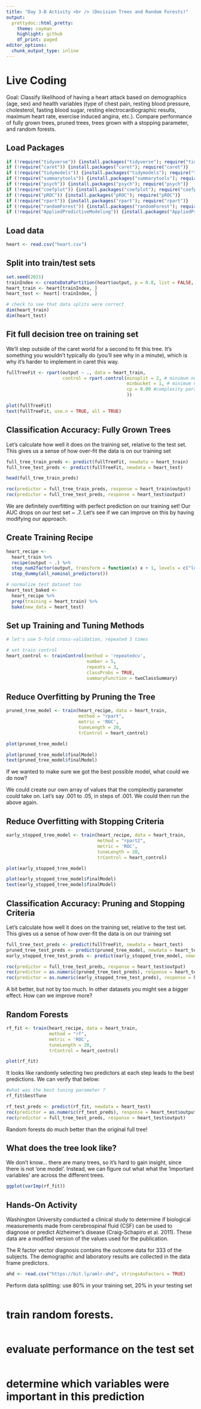 ```yaml
---
title: "Day 3-B Activity <br /> (Decision Trees and Random Forests)"
output:
  prettydoc::html_pretty:
    theme: cayman
    highlight: github
    df_print: paged
editor_options: 
  chunk_output_type: inline
---
```


# Live Coding 
Goal: Classify likelihood of having a heart attack based on demographics (age, sex) and health variables (type of chest pain, resting blood pressure, cholesterol, fasting blood sugar, resting electrocardiographic results, maximum heart rate, exercise induced angina, etc.). Compare performance of fully grown trees, pruned trees, trees grown with a stopping parameter, and random forests.


## Load Packages
```r
if (!require("tidyverse")) {install.packages("tidyverse"); require("tidyverse")}     
if (!require("caret")) {install.packages("caret"); require("caret")}
if (!require("tidymodels")) {install.packages("tidymodels"); require("tidymodels")}
if (!require("summarytools")) {install.packages("summarytools"); require("summarytools")}
if (!require("psych")) {install.packages("psych"); require("psych")}
if (!require("coefplot")) {install.packages("coefplot"); require("coefplot")}
if (!require("pROC")) {install.packages("pROC"); require("pROC")}
if (!require("rpart")) {install.packages("rpart"); require("rpart")}
if (!require("randomForest")) {install.packages("randomForest"); require("randomForest")}
if (!require("AppliedPredictiveModeling")) {install.packages("AppliedPredictiveModeling"); require("AppliedPredictiveModeling")} 
```


## Load data
```r
heart <- read.csv("heart.csv")
```

## Split into train/test sets 
```r
set.seed(2021)
trainIndex <- createDataPartition(heart$output, p = 0.8, list = FALSE, times = 1)
heart_train <- heart[trainIndex, ]
heart_test <- heart[-trainIndex, ]

# check to see that data splits were correct
dim(heart_train)
dim(heart_test)
```

## Fit full decision tree on training set

We'll step outside of the caret world for a second to fit this tree. It's something you wouldn't typically do (you'll see why in a minute), which is why it's harder to implement in caret this way.

```r
fullTreeFit <- rpart(output ~ ., data = heart_train,
                     control = rpart.control(minsplit = 2, # minimum number of items in a node, in order to try to split
                                             minbucket = 1, # minimum number of items in the terminal leaf
                                             cp = 0.00 #complexity parameter. Any split that does not decrease the overall lack of fit by a factor of cp is not attempted. set to 0 so that it splits all the way down
                                             ))

plot(fullTreeFit)
text(fullTreeFit, use.n = TRUE, all = TRUE)
```

## Classification Accuracy: Fully Grown Trees

Let's calculate how well it does on the training set, relative to the test set. This gives us a sense of how over-fit the data is on our training set

```r
full_tree_train_preds <- predict(fullTreeFit, newdata = heart_train)
full_tree_test_preds <- predict(fullTreeFit, newdata = heart_test)

head(full_tree_train_preds) 

roc(predictor = full_tree_train_preds, response = heart_train$output)
roc(predictor = full_tree_test_preds, response = heart_test$output)
```

We are definitely overfitting with perfect prediction on our training set! Our AUC drops on our test set ~ .7. Let's see if we can improve on this by having modifying our approach.

## Create Training Recipe
```r
heart_recipe <- 
  heart_train %>% 
  recipe(output ~ .) %>%
  step_num2factor(output, transform = function(x) x + 1, levels = c("low_risk", "high_risk")) %>%
  step_dummy(all_nominal_predictors())

# normalize test dataset too 
heart_test_baked <- 
  heart_recipe %>%
  prep(training = heart_train) %>%
  bake(new_data = heart_test)
```

## Set up Training and Tuning Methods
```r
# let's use 5-fold cross-validation, repeated 3 times 

# set train control
heart_control <- trainControl(method = 'repeatedcv',
                              number = 5,
                              repeats = 3,
                              classProbs = TRUE,
                              summaryFunction = twoClassSummary)
```

## Reduce Overfitting by Pruning the Tree
```r
pruned_tree_model <- train(heart_recipe, data = heart_train, 
                           method = "rpart",
                           metric = 'ROC',
                           tuneLength = 20,
                           trControl = heart_control)

plot(pruned_tree_model)

plot(pruned_tree_model$finalModel)
text(pruned_tree_model$finalModel)
```

If we wanted to make sure we got the best possible model, what could we do now?

We could create our own array of values that the complexitiy parameter could take on. Let's say .001 to .05, in steps of .001.
We could then run the above again.

## Reduce Overfitting with Stopping Criteria

```r
early_stopped_tree_model <- train(heart_recipe, data = heart_train, 
                                  method = "rpart2",
                                  metric = 'ROC',
                                  tuneLength = 20,
                                  trControl = heart_control)

plot(early_stopped_tree_model)

plot(early_stopped_tree_model$finalModel)
text(early_stopped_tree_model$finalModel)
```

## Classification Accuracy: Pruning and Stopping Criteria

Let's calculate how well it does on the training set, relative to the test set. This gives us a sense of how over-fit the data is on our training set

```r
full_tree_test_preds <- predict(fullTreeFit, newdata = heart_test)
pruned_tree_test_preds <- predict(pruned_tree_model, newdata = heart_test)
early_stopped_tree_test_preds <- predict(early_stopped_tree_model, newdata = heart_test)

roc(predictor = full_tree_test_preds, response = heart_test$output)
roc(predictor = as.numeric(pruned_tree_test_preds), response = heart_test$output)
roc(predictor = as.numeric(early_stopped_tree_test_preds), response = heart_test$output)
```

A bit better, but not by too much. In other datasets you might see a bigger effect. How can we improve more? 

## Random Forests
```r
rf_fit <- train(heart_recipe, data = heart_train, 
                method = "rf",
                metric = 'ROC',
                tuneLength = 20,
                trControl = heart_control)

plot(rf_fit)

```
It looks like randomly selecting two predictors at each step leads to the best predictions. We can verify that below:

```r
#what was the best tuning parameter ?
rf_fit$bestTune
```


```r
rf_test_preds <- predict(rf_fit, newdata = heart_test)
roc(predictor = as.numeric(rf_test_preds), response = heart_test$output)
roc(predictor = full_tree_test_preds, response = heart_test$output)
```

Random forests do much better than the original full tree!

## What does the tree look like?

We don't know... there are many trees, so it's hard to gain insight, since there is not 'one model'. Instead, we can figure out what what the 'important variables' are across the different trees.

```r
ggplot(varImp(rf_fit))
```

## Hands-On Activity

Washington University conducted a clinical study to determine if biological measurements made from cerebrospinal fluid (CSF) can be used to diagnose or predict Alzheimer's disease (Craig-Schapiro et al. 2011). These data are a modified version of the values used for the publication.

The R factor vector diagnosis contains the outcome data for 333 of the subjects. The demographic and laboratory results are collected in the data frame predictors.

```r
ahd <- read.csv("https://bit.ly/amlr-ahd", stringsAsFactors = TRUE)
```

Perform data splitting: use 80% in your training set, 20% in your testing set

```r

```

# train random forests. 
```r

```

# evaluate performance on the test set

```r

```

# determine which variables were important in this prediction

```r

```

  




